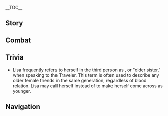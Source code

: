 {{CharacterTabs}}
{{LanguageTabs}}

__TOC__
==Story==
{{VO/Story
|character           = {{ROOTPAGENAME}}
|language            = zh
|language_s          = zh
|language_t          = zh-tw
|name_s              = 丽莎
|name_t              = 麗莎

|vo_01_01_title_s    = 初次见面…
|vo_01_01_title_t    = 初次見面…
|vo_01_01_subtitle   = Hello
|vo_01_01_file       = VO_{language}{character} Hello.ogg
|vo_01_01_tx_s       = 嗨，小可爱，你是新来的助理吗？啊？魔导师大人？那是很久以前的事啦，现在的我不过是一介图书管理员而已。放心吧，姐姐会照顾好你的。那么…
|vo_01_01_tx_t       = 嗨，小可愛，你是新來的助理嗎？啊？魔導師大人？那是很久以前的事啦，現在的我不過是一介圖書管理員而已。放心吧，姐姐會照顧好你的。那麼…
|vo_01_01_rm         = Hai, xiǎo-kě'ài, nǐ shì xīn lái de zhùlǐ ma? A? Módǎoshī-dàrén? Nà shì hěn jiǔ yǐqián de shì la, xiànzài de wǒ bùguò shì yī jiè túshū-guǎnlǐyuán éryǐ. Fàngxīn ba, jiějie huì zhàogù hǎo nǐ de. Nàme...
|vo_01_01_tl         = Hi, little cutie. Are you a newly arrived helper? Oh? A grand mage? That business was a long time ago, I'm just a librarian now. Don't worry, your big sister will take good care of you. Now...

|vo_02_01_title_s    = 闲聊・下午茶
|vo_02_01_title_t    = 閒聊・下午茶
|vo_02_01_subtitle   = Chat: Afternoon Tea
|vo_02_01_file       = VO_{language}{character} Chat - Afternoon Tea.ogg
|vo_02_01_tx_s       = 明明是该喝下午茶的时间。
|vo_02_01_tx_t       = 明明是該喝下午茶的時間。
|vo_02_01_rm         = Míngmíng shì gāi hē xiàwǔ chá de shíjiān.
|vo_02_01_tl         = This was clearly supposed to be time for afternoon tea.

|vo_02_02_title_s    = 闲聊・任务
|vo_02_02_title_t    = 閒聊・任務
|vo_02_02_subtitle   = Chat: Quest
|vo_02_02_file       = VO_{language}{character} Chat - Quest.ogg
|vo_02_02_tx_s       = 任务是做不完的，还不如陪姐姐…聊会儿天。
|vo_02_02_tx_t       = 任務是做不完的，還不如陪姐姐…聊會儿天。
|vo_02_02_rm_s       = Rènwù shì zuòbùwán de, hái bùrú péi jiějie... liáo huìr tiān.
|vo_02_02_rm_t       = Rènwù shì zuòbùwán de, hái bùrú péi jiějie... liáo huǐr tiān.
|vo_02_02_tl         = You'll never be able to finish your tasks, so how about you... have a chat with me for a while?

|vo_02_03_title_s    = 闲聊・不宜出门
|vo_02_03_title_t    = 閒聊・不宜出門
|vo_02_03_subtitle   = Chat: Better to Stay In
|vo_02_03_file       = VO_{language}{character} Chat - Better to Stay In.ogg
|vo_02_03_tx_s       = 今天不宜出门…欸，我昨天也是这么说的？
|vo_02_03_tx_t       = 今天不宜出門…欸，我昨天也是這麼說的？
|vo_02_03_rm         = Jīntiān bùyí chū mén... Ei, wǒ zuótiān yě shì zhème shuō de?
|vo_02_03_tl         = We shouldn't go out today... Huh, I said the same thing yesterday?

<!-- Weather -->
|vo_03_01_title_s    = 下雨的时候…
|vo_03_01_title_t    = 下雨的時候…
|vo_03_01_subtitle   = When It Rains
|vo_03_01_file       = VO_{language}{character} When It Rains.ogg
|vo_03_01_tx_s       = 这种天气，泡一杯茶，坐着看雨多好。
|vo_03_01_tx_t       = 這種天氣，泡一杯茶，坐著看雨多好。
|vo_03_01_rm         = Zhè zhǒng tiānqì, pào yībēi chá, zuòzhe kànyǔ duōhǎo.
|vo_03_01_tl         = In this kind of weather, it's nice to make a cup of tea and watch the rain.

|vo_03_02_title_s    = 打雷的时候…
|vo_03_02_title_t    = 打雷的時候…
|vo_03_02_subtitle   = When Thunder Strikes
|vo_03_02_file       = VO_{language}{character} When Thunder Strikes.ogg
|vo_03_02_tx_s       = 在雷雨天训练事半功倍哦~呵呵，骗你的。
|vo_03_02_tx_t       = 在雷雨天訓練事半功倍哦~呵呵，騙（你/妳）的。
|vo_03_02_rm         = Zài léiyǔtiān xùnliàn shìbàn-gōngbèi o~ Hehe, piàn nǐ de.
|vo_03_02_tl         = Training in this weather lets me do half the work for twice the reward~ Haha, I'm joking.

|vo_03_03_title_s    = 起风的时候…
|vo_03_03_title_t    = 起風的時候…
|vo_03_03_subtitle   = When It's Windy
|vo_03_03_file       = VO_{language}{character} When It's Windy.ogg
|vo_03_03_tx_s       = 天气真好，能躺下来补个觉就更好了。
|vo_03_03_tx_t       = 天氣真好，能躺下來補個覺就更好了。
|vo_03_03_rm         = Tiānqì zhēn hǎo, néng tǎngxiàlái bǔ gè jiào jiù gèng hǎole.
|vo_03_03_tl         = The weather is lovely, it'd be even better if I could lay down and take a nap.

|vo_04_01_title_s    = 早上好…
|vo_04_01_title_t    = 早安…
|vo_04_01_subtitle   = Good Morning
|vo_04_01_file       = VO_{language}{character} Good Morning.ogg
|vo_04_01_tx_s       = 啊…早安，琴。嗯？不好意思，我看错了。
|vo_04_01_tx_t       = 啊…早安，琴。嗯？不好意思，我看錯了。
|vo_04_01_rm         = A... Zǎo'ān, Qín. Ńg? Bùhǎoyìsi, wǒ kàncuòle.
|vo_04_01_tl         = Ah... Good morning, Jean. Oh, my apologies, I didn't see you properly.

|vo_04_02_title_s    = 中午好…
|vo_04_02_title_t    = 午安…
|vo_04_02_subtitle   = Good Afternoon
|vo_04_02_file       = VO_{language}{character} Good Afternoon.ogg
|vo_04_02_tx_s       = 午休时间到了…
|vo_04_02_tx_t       = 午休時間到了…
|vo_04_02_rm         = Wǔxiū shíjiān dàole...
|vo_04_02_tl         = Time for a mid-day rest...

|vo_04_03_title_s    = 晚上好…
|vo_04_03_title_t    = 晚上好…
|vo_04_03_subtitle   = Good Evening
|vo_04_03_file       = VO_{language}{character} Good Evening.ogg
|vo_04_03_tx_s       = 你还不睡吗？我已经困了呢…
|vo_04_03_tx_t       = （你/妳）還不睡嗎？我已經睏了呢…
|vo_04_03_rm         = Nǐ hái bù shuì ma? Wǒ yǐjīng kùnle ne...
|vo_04_03_tl         = You're still not going to bed? I'm already sleepy...

|vo_04_04_title_s    = 晚安…
|vo_04_04_title_t    = 晚安…
|vo_04_04_subtitle   = Good Night
|vo_04_04_file       = VO_{language}{character} Good Night.ogg
|vo_04_04_tx_s       = 你努力的样子，姐姐全都见到了哦。嗯…让我想想，给你什么奖励吧…
|vo_04_04_tx_t       = （你/妳）努力的樣子，姐姐全都見到了哦。嗯…讓我想想，給（你/妳）什麼獎勵吧…
|vo_04_04_rm         = Nǐ nǔlì de yàngzi, jiějie quándōu jiàndàole o. Ǹg... Ràng wǒ xiǎngxiǎng, gěi nǐ shénme jiǎnglì ba...
|vo_04_04_tl         = I've seen the way you work hard. Hm... let me think, I should give you some kind of reward...

<!-- About Us -->
|vo_05_01_title_s    = 关于{name_s}自己…
|vo_05_01_title_t    = 關於{name_t}自己…
|vo_05_01_subtitle   = About {character}
|vo_05_01_file       = VO_{language}{character} About {character}.ogg
|vo_05_01_tx_s       = 这可不是偷懒呀。谁不想用最省力的方法达到目的呢？
|vo_05_01_tx_t       = 這可不是偷懶呀。誰不想用最省力的方法達到目的呢？
|vo_05_01_rm         = Zhè kě bùshì tōulǎn ya. Shéi bùxiǎng yòng zuì shěnglì de fāngfǎ dádào mùdì ne?
|vo_05_01_tl         = Ah, but this isn't being lazy. Who doesn't want to use the most efficient way to accomplish their goals?

|vo_06_01_title_s    = 关于我们・关系
|vo_06_01_title_t    = 關於我們・關係
|vo_06_01_subtitle   = About Us: Relationships
|vo_06_01_file       = VO_{language}{character} About Us - Relationships.ogg
|vo_06_01_tx_s       = 你想把我当作你的老师、前辈，还是朋友？都可以哦。
|vo_06_01_tx_t       = （你/妳）想把我當作（你/妳）的老師、前輩，還是朋友？都可以哦。
|vo_06_01_rm         = Nǐ xiǎng bǎ wǒ dàngzuò nǐ de lǎoshī, qiánbèi, háishì péngyǒu? Dōu kěyǐ o.
|vo_06_01_tl         = Do you want to consider me your teacher, senior, or friend? They're all possible.

|vo_06_02_title_s    = 关于我们・本领
|vo_06_02_title_t    = 關於我們・本領
|vo_06_02_subtitle   = About Us: Capabilities
|vo_06_02_friendship = 6
|vo_06_02_file       = VO_{language}{character} About Us - Capabilities.ogg
|vo_06_02_tx_s       = 哎呀，再不拿出点真本事出来，就对不起你的努力了吧。嗯哼…也好也好。
|vo_06_02_tx_t       = 哎呀，再不拿出點真本事出來，就對不起（你/妳）的努力了吧。嗯哼，也好也好。
|vo_06_02_rm         = Aiya, zài bù náchū diǎn zhēn běnshì chūlái, jiù duìbùqǐ nǐ de nǔlìle ba. Ǹg-heng... yěhǎo yěhǎo.
|vo_06_02_tl         = Aiya, if I don't start showing some of my real talent, then I'd be letting down all your hard work. Mmm-hmm... I guess this is also a good thing.

|vo_06_03_title_s    = 关于我们・仪式
|vo_06_03_title_t    = 關於我們・儀式
|vo_06_03_subtitle   = About Us: Ceremony
|vo_06_03_friendship = 4
|vo_06_03_file       = VO_{language}{character} About Us - Ceremony.ogg
|vo_06_03_tx_s       = 再等一下，「将悔罪的记号吻在弟子的前额」…好了，那么仪式就完成了~今后你就是我丽莎的首席弟子了哟。
|vo_06_03_tx_t       = 再等一下，「將悔罪的記號吻在弟子的前額」…好了，那麼儀式就完成了~今後（你/妳）就是我麗莎的首席弟子了喲。
|vo_06_03_rm         = Zài děng yīxià, "Jiāng huǐzuì de jìhào wěn zài dìzǐ de qián'é"... Hǎole, nàme yíshì jiù wánchéngle~ Jīnhòu nǐ jiùshì wǒ Lìshā de shǒuxí dìzǐle yo.
|vo_06_03_tl         = Just hold on, "Kiss the disciple's forehead with the mark of repentance"... Okay, now the ritual is complete~ From now on you will be Lisa's top disciple.

|vo_07_01_title_s    = 关于「神之眼」…
|vo_07_01_title_t    = 關於「神之眼」…
|vo_07_01_subtitle   = About the [[Vision]]
|vo_07_01_friendship = 4
|vo_07_01_file       = VO_{language}{character} About the Vision.ogg
|vo_07_01_tx_s       = 「神之眼」啊…那可是导引元素力所必要的装置呢。唯独在你身上却是例外。唔…究竟是什么原理呢，啊，有了，你…有空陪姐姐做个实验么？
|vo_07_01_tx_t       = 「神之眼」啊…那可是導引元素力所必要的裝置呢。唯獨在（你/妳）身上卻是例外。唔…究竟是什麼原理呢，啊，有了，（你/妳）…有空陪姐姐做個實驗嗎？
|vo_07_01_rm_s       = "Shénzhīyǎn" a... Nà kěshì dǎoyǐn yuánsùlì suǒ bìyào de zhuāngzhì ne. Wéidú zài nǐ shēnshàng què shì lìwài. N... Jiūjìng shì shénme yuánlǐ ne, a, yǒule, nǐ... yǒukòng péi jiějie zuò gè shíyàn me?
|vo_07_01_rm_t       = "Shénzhīyǎn" a... Nà kěshì dǎoyǐn yuánsùlì suǒ bìyào de zhuāngzhì ne. Wéidú zài nǐ shēnshàng què shì lìwài. N... Jiùjìng shì shénme yuánlǐ ne, a, yǒule, nǐ... yǒukòng péi jiějie zuò gè shíyàn ma?
|vo_07_01_tl         = Ah, [this] "Vision"... It's a necessary device for conducting elemental power. Yet, you are the only exception. Hmm... What are the principles at work here? Ah, I've got it, do you... have time to accompany me in an experiment?

|vo_07_02_title_s    = 有什么想要分享…
|vo_07_02_title_t    = 有什麼想要分享…
|vo_07_02_subtitle   = Something to Share
|vo_07_02_file       = VO_{language}{character} Something to Share.ogg
|vo_07_02_tx_s       = 图书馆楼上的炼金工坊，可以随意使用哦？不过进去之前记得敲门，如果撞见什么不该见到的东西那就麻烦了。
|vo_07_02_tx_t       = 圖書館樓上的煉金工坊，可以隨意使用哦？不過進去之前記得敲門，如果撞見什麼不該見到的東西那就麻煩了。
|vo_07_02_rm         = Túshūguǎn lóushàng de liànjīn gōngfāng, kěyǐ suíyì shǐyòng o? Bùguò jìnqù zhīqián jìdé qiāomén, rúguǒ zhuàngjiàn shénme bùgāi jiàn dào de dōngxi nà jiù máfanle.
|vo_07_02_tl         = The alchemy workshop on the upper levels of the library can be freely used. Although, be sure to knock before you enter, it would be troublesome if you happened to see something you shouldn't have seen.

|vo_07_03_title_s    = 感兴趣的见闻…
|vo_07_03_title_t    = 感興趣的見聞…
|vo_07_03_subtitle   = Interesting Things
|vo_07_03_file       = VO_{language}{character} Interesting Things.ogg
|vo_07_03_tx_s       = 嘟嘟莲是有着解毒功效的药草。有了它，就不用再担心魔药的副作用了…哼哼。
|vo_07_03_tx_t       = 嘟嘟蓮是有著解毒功效的藥草。有了它，就不用再擔心魔藥的副作用了…哼哼。
|vo_07_03_rm         = Dūdūlián shì yǒuzhe jiědú gōngxiào de yàocǎo. Yǒule tā, jiù bùyòng zài dānxīn móyào de fùzuòyòngle... Hēngheng.
|vo_07_03_tl         = {{Lex|Calla Lilies|zh}} are a type of medicinal herb with detoxification properties. With them, we won't need to worry about the side effects of potions anymore... Hehe.

<!-- About Others -->
|vo_08_01_title_s    = 关于琴…
|vo_08_01_title_t    = 關於琴…
|vo_08_01_subtitle   = About [[Jean]]
|vo_08_01_friendship = 4
|vo_08_01_file       = VO_{language}{character} About Jean.ogg
|vo_08_01_tx_s       = 琴是个称职的好团长。看到她认真工作的样子，就连我也忍不住想要多帮她一把。
|vo_08_01_tx_t       = 琴是個稱職的好團長。看到她認真工作的樣子，就連我也忍不住想要多幫她一把。
|vo_08_01_rm_s       = Qín shìgè chènzhí de hǎo Tuánzhǎng. Kàn dào tā rènzhēn gōngzuò de yàngzi, jiù lián wǒ yě rěnbùzhù xiǎng yào duō bāng tā yī bǎ.
|vo_08_01_rm_t       = Qín shìgè chèngzhí de hǎo Tuánzhǎng. Kàn dào tā rènzhēn gōngzuò de yàngzi, jiù lián wǒ yě rěnbùzhù xiǎng yào duō bāng tā yī bǎ.
|vo_08_01_tl         = Jean is a competent and responsible Grand Master. Seeing her working so dilligently, even I can't resist wanting to help her a little more.

|vo_08_02_title_s    = 关于安柏…
|vo_08_02_title_t    = 關於安柏…
|vo_08_02_subtitle   = About [[Amber]]
|vo_08_02_friendship = 4
|vo_08_02_file       = VO_{language}{character} About Amber.ogg
|vo_08_02_tx_s       = 小安柏刚进骑士团的样子我还记得呢，一转眼都那么能干了。啊，再过几年，又会变成什么样呢？
|vo_08_02_tx_t       = 小安柏剛進騎士團的樣子我還記得呢，一轉眼都那麼能幹了。啊，再過幾年，又會變成什麼樣呢？
|vo_08_02_rm         = Xiǎo-Ānbó gāng jìn Qíshìtuán de yàngzi wǒ hái jìdé ne, yī zhuànyǎn dōu nàme nénggànle. A, zàiguò jǐ nián, yòu huì biàn chéng shénme yàng ne?
|vo_08_02_tl         = I can still remember what little Amber looked like when she first joined the Knights, she's become so capable in the blink of an eye. Ah, what will she be like in just a few years more?

|vo_08_03_title_s    = 关于芭芭拉…
|vo_08_03_title_t    = 關於芭芭拉…
|vo_08_03_subtitle   = About [[Barbara]]
|vo_08_03_friendship = 4
|vo_08_03_file       = VO_{language}{character} About Barbara.ogg
|vo_08_03_tx_s       = 芭芭拉的歌，你听过么？哼哼，听说她的旋律里有种治愈的魔力在流动喔。和我的魔药相比，不知道哪边更合你的胃口呢？
|vo_08_03_tx_t       = 芭芭拉的歌，（你/妳）有聽過嗎？哼哼，聽說她的旋律裡有種治癒的魔力在流動喔。和我的魔藥相比，不知道哪邊更合（你/妳）的胃口呢？
|vo_08_03_rm_s       = Bābālā de gē, nǐ tīngguò me? Hengheng, tīngshuō tā de xuánlǜ lǐ yǒu zhǒng zhìyù de mólì zài liúdòng o. Hé wǒ de móyào xiāngbǐ, bù zhīdào nǎ biān gèng hé nǐ de wèikǒu ne?
|vo_08_03_rm_t       = Bābālā de gē, nǐ tīngguò ma? Hengheng, tīngshuō tā de xuánlǜ lǐ yǒu zhǒng zhìyù de mólì zài liúdòng o. Hàn wǒ de móyào xiāngbǐ, bù zhīdào nǎbiān gèng hé nǐ de wèikǒu ne?
|vo_08_03_tl         = Barbara's songs, have you heard them before? Hehe, I've heard that within her melodies flows a type of healing magic. Compared with my potions, I wonder which one more suits your appetite?

|vo_08_04_title_s    = 关于迪卢克…
|vo_08_04_title_t    = 關於迪盧克…
|vo_08_04_subtitle   = About [[Diluc]]
|vo_08_04_friendship = 4
|vo_08_04_file       = VO_{language}{character} About Diluc.ogg
|vo_08_04_tx_s       = 哦，想听迪卢克的故事？哈哈，那我知道一个更好的聊天对象。
|vo_08_04_tx_t       = 哦，想聽迪盧克的故事？哈哈，那我知道一個更好的聊天對象。
|vo_08_04_rm         = O, xiǎng tīng Dílúkè de gùshì? Haha, nà wǒ zhīdào yīgè gèng hǎo de liáotiān duìxiàng.
|vo_08_04_tl         = Oh, you want to hear Diluc's story? Haha, then I know a better person to talk to.

|vo_08_05_title_s    = 关于雷泽…
|vo_08_05_title_t    = 關於雷澤…
|vo_08_05_subtitle   = About [[Razor]]
|vo_08_05_friendship = 4
|vo_08_05_file       = VO_{language}{character} About Razor.ogg
|vo_08_05_tx_s       = 小狼狼，来来，过来这边。今天就临时来一场实战练习吧，对手我已经给你找好了哟。欸？怎么跑了，真是的…
|vo_08_05_tx_t       = 小狼狼，來來，過來這邊。今天就臨時來一場實戰練習吧，對手我已經給你找好了喲。欸？怎麼跑了，真是的…
|vo_08_05_rm         = Xiǎo-lángláng, láilái, guòlái zhè biān. Jīntiān jiù línshí lái yīchǎng shízhàn liànxí ba, duìshǒu wǒ yǐjīng gěi nǐ zhǎo hǎole yo. Ei? Zěnme pǎole, zhēnshi de...
|vo_08_05_tl         = Little wolf, come over here. Today we'll have some combat practice, and I've found you an opponent. Eh? Why are you running away? Really...

|vo_08_06_title_s    = 关于可莉…
|vo_08_06_title_t    = 關於可莉…
|vo_08_06_subtitle   = About [[Klee]]
|vo_08_06_friendship = 4
|vo_08_06_file       = VO_{language}{character} About Klee.ogg
|vo_08_06_tx_s       = 上次小可莉想借用我的工坊做实验，被我拒绝了，她可是生了我一天的气呢。嗯？你问第二天？第二天，她当然又高高兴兴地出门去玩了。
|vo_08_06_tx_t       = 上次小可莉想借用我的工坊做實驗，被我拒絕了，她可是生了我一天的氣呢。嗯？（你/妳）問第二天？第二天，她當然又高高興興地出門去玩了。
|vo_08_06_rm         = Shàngcì xiǎo-Kělì xiǎng jièyòng wǒ de gōngfāng zuò shíyàn, bèi wǒ jùjuéle, tā kěshì shēngle wǒ yītiān de qì ne. Ǹg? Nǐ wèn dì èr tiān? Dì èr tiān, tā dāngrán yòu gāogāoxìngxìng de chūmén qù wánle.
|vo_08_06_tl         = Last time Klee wanted to borrow my workshop to do some experiments and I turned her down, she got angry with me for a whole day. Hmm? You're asking about the day after that? The next day, of course, she happily went outside to play again.

|vo_08_07_title_s    = 关于莫娜…
|vo_08_07_title_t    = 關於莫娜…
|vo_08_07_subtitle   = About [[Mona]]
|vo_08_07_friendship = 4
|vo_08_07_file       = VO_{language}{character} About Mona.ogg
|vo_08_07_tx_s       = 莫娜？似乎是一位很优秀的魔导师小姐呢。但我并不是她们「魔女会」的成员哦。古树考察，组织茶会，一听就是麻烦的事情吧。
|vo_08_07_tx_t       = 莫娜？似乎是一位很優秀的魔導師小姐呢。但我並不是她們「魔女會」的成員哦。古樹考察，組織茶會，一聽就是麻煩的事情吧。
|vo_08_07_rm         = Mònà? Sìhū shì yī wèi hěn yōuxiù de módǎoshī-xiǎojiě ne. Dàn wǒ bìng bùshì tāmen "Mónǚhuì" de chéngyuán o. Gǔshù kǎochá, zǔzhī cháhuì, yī tīng jiùshì máfan de shìqíng ba.
|vo_08_07_tl         = Mona? She seems to be an outstanding mage girl. But I'm not a member of their "[[Hexenzirkel]]." The study and observation of ancient trees, tea party organization, these already sound like such a hassle.

|vo_08_08_title_s    = 关于阿贝多…
|vo_08_08_title_t    = 關於阿貝多…
|vo_08_08_subtitle   = About [[Albedo]]
|vo_08_08_friendship = 4
|vo_08_08_file       = VO_{language}{character} About Albedo.ogg
|vo_08_08_tx_s       = 姐姐我觉得，阿贝多是很优秀的炼金术士。跟他只需要用三言两语，就能得到不错的结论。而且脸也长得好看。和小可爱你很像喔，嗯。
|vo_08_08_tx_t       = 姐姐我覺得，阿貝多是很優秀的煉金術士。跟他只需要用三言兩語，就能得到不錯的結論。而且臉也長得好看。和小可愛（你/妳）很像喔，嗯。
|vo_08_08_rm_s       = Jiějie wǒ juédé, Ābèiduō shì hěn yōuxiù de liànjīn shùshì. Gēn tā zhǐ xūyào yòng sānyánliǎngyǔ, jiù néng dédào bùcuò de jiélùn. Érqiě liǎn yě zhǎng dé hǎokàn. Hé xiǎo-kě'ài nǐ hěn xiàng ō, ǹg.
|vo_08_08_rm_t       = Jiějiě wǒ juédé, Ābèiduō shì hěn yōuxiù de liànjīn shùshì. Gēn tā zhǐ xūyào yòng sānyánliǎngyǔ, jiù néng dédào bùcuò de jiélùn. Érqiě liǎn yě zhǎng dé hǎokàn. Hàn xiǎo-kě'ài nǐ hěn xiàng ō, ǹg.
|vo_08_08_tl         = I think that Albedo is an excellent alchemist. Just a few words with him, and you'll reach a satisfactory conclusion. And he has a pretty face. Much like you, little cutie.

|vo_08_09_title_s    = 关于菲谢尔…
|vo_08_09_title_t    = 关于菲謝爾…
|vo_08_09_subtitle   = About [[Fischl]]
|vo_08_09_friendship = 4
|vo_08_09_file       = VO_{language}{character} About Fischl.ogg
|vo_08_09_tx_s       = 菲谢尔…哦，那个总是来图书馆借幻想小说的女孩子。每次还书都会提前三天，对书籍也十分爱护，是个好孩子呢。
|vo_08_09_tx_t       = 菲謝爾…哦，那個總是來圖書館借幻想小說的女孩子。每次還書都會提前三天，對書籍也十分愛護，是個好孩子呢。
|vo_08_09_rm         = Fēixiè'ěr... O, nàgè zǒng shì lái túshū guǎn jiè huànxiǎng xiǎoshuō de nǚ háizi. Měi cì huánshū dūhuì tíqián sān tiān, duì shūjí yě shífēn àihù, shìgè hǎo-háizi ne.
|vo_08_09_tl         = Fischl... Oh, the girl who always comes to the library to borrow fantasy novels. She always returns her books three days early, and takes good care of them, she's a good kid.

|vo_08_10_title_s    = 关于诺艾尔…
|vo_08_10_title_t    = 關於諾艾爾…
|vo_08_10_subtitle   = About [[Noelle]]
|vo_08_10_friendship = 4
|vo_08_10_file       = VO_{language}{character} About Noelle.ogg
|vo_08_10_tx_s       = 拜托诺艾尔清扫书架的时候，总感觉这孩子，越是疲惫就越开心，嗯…到底是怎么回事呢？
|vo_08_10_tx_t       = 拜託諾艾爾清掃書架的時候，總感覺這孩子，越是疲憊就越開心，嗯…到底是怎麼回事呢？
|vo_08_10_rm         = Bàituō Nuò'ài'ěr qīngsǎo shūjià de shíhòu, zǒng gǎnjué zhè háizi, yuè shì píbèi jiù yuè kāixīn, ǹg... Dàodǐ shì zěnme huí shì ne?
|vo_08_10_tl         = When I ask Noelle to dust the bookshelves, I always feel that the more tired this child is, the happier she is, hmm... What exactly is going on here?

|vo_08_11_title_s    = 关于砂糖…
|vo_08_11_title_t    = 關於砂糖…
|vo_08_11_subtitle   = About [[Sucrose]]
|vo_08_11_friendship = 4
|vo_08_11_file       = VO_{language}{character} About Sucrose.ogg
|vo_08_11_tx_s       = 没事就不要去打扰小砂糖哦，会吓到她的。呵呵，她擅长和各种各样的生物打交道，却唯独，不怎么善于和人类相处呢。
|vo_08_11_tx_t       = 沒事就不要去打擾小砂糖哦，會嚇到她的。呵呵，她擅長和各種各樣的生物打交道，卻唯獨，不怎麼善於和人類相處呢。
|vo_08_11_rm_s       = Méishì jiù bùyào qù dǎrǎo xiǎo-Shātáng o, huì xiàdào tā de. Hehe, tā shàncháng hé gèzhǒng-gèyàng de shēngwù dǎjiāodào, què wéidú, bù zénme shànyú hé rénlèi xiāngchǔ ne.
|vo_08_11_rm_t       = Méishì jiù bùyào qù dǎrǎo xiǎo-Shātáng o, huì xiàdào tā de. Hehe, tā shàncháng hàn gèzhǒng-gèyàng de shēngwù dǎjiāodào, què wéidú, bù zénme shànyú hàn rénlèi xiāngchǔ ne.
|vo_08_11_tl         = Try not to bother little Sucrose if nothing is up, you'll give her a scare. Hehe, she's adept at dealing with all sorts of living things, but the only exception is that she isn't quite good at getting along with humans.

<!-- About Lisa -->
|vo_09_01_title_s    = 想要了解{name_s}・其一
|vo_09_01_title_t    = 想要瞭解{name_t}・其一
|vo_09_01_subtitle   = More About {character}: I
|vo_09_01_file       = VO_{language}{character} More About {character} - 01.ogg
|vo_09_01_tx_s       = 那么，今天想学习哪种元素力的知识呢？
|vo_09_01_tx_t       = 那麼，今天想學習哪種元素力的知識呢？
|vo_09_01_rm         = Nàme, jīntiān xiǎng xuéxí nǎ zhǒng yuánsùlì de zhīshì ne?
|vo_09_01_tl         = So, which type of elemental power do you want to learn about today?

|vo_09_02_title_s    = 想要了解{name_s}・其二
|vo_09_02_title_t    = 想要瞭解{name_t}・其二
|vo_09_02_subtitle   = More About {character}: II
|vo_09_02_friendship = 3
|vo_09_02_file       = VO_{language}{character} More About {character} - 02.ogg
|vo_09_02_tx_s       = 我的过去？嗯？想要更多地了解我一些吗？…可今天我恰巧有点累了。不过这份心意，姐姐我还是很高兴的。
|vo_09_02_tx_t       = 我的過去？嗯？想要更多地瞭解我一些嗎？…可今天我恰巧有點累了。不過這份心意，姐姐我還是很高興的。
|vo_09_02_rm         = Wǒ de guòqù? Ńg? Xiǎng yào gèngduō de liǎojiě wǒ yīxiē ma? ...Kě jīntiān wǒ qiàqiǎo yǒudiǎn lèile. Bùguò zhè fèn xīnyì, jiějie wǒ háishì hěn gāoxìng de.
|vo_09_02_tl         = My past? Hmm? You want to get to know me a little better? ...Unfortunately, I also coincidentally feel a little tired today. But this thoughtfulness does still make me happy.

|vo_09_03_title_s    = 想要了解{name_s}・其三
|vo_09_03_title_t    = 想要瞭解{name_t}・其三
|vo_09_03_subtitle   = More About {character}: III
|vo_09_03_friendship = 4
|vo_09_03_file       = VO_{language}{character} More About {character} - 03.ogg
|vo_09_03_tx_s       = 我教雷泽掌握元素力量的时候，完全没想到那个孩子的悟性有那么好。仔细想想的话，你也相当能干啊，小可爱。
|vo_09_03_tx_t       = 我教雷澤掌握元素力量的時候，完全沒想到那個孩子的悟性有那麼好。仔細想想的話，（你/妳）也相當能幹啊，小可愛。
|vo_09_03_rm         = Wǒ jiào Léizé zhǎngwò yuánsù-lìliàng de shíhòu, wánquán méi xiǎngdào nàgè háizi de wùxìng yǒu nàme hǎo. Zǐxì xiǎngxiang dehuà, nǐ yě xiāngdāng nénggàn a, xiǎo-kě'ài.
|vo_09_03_tl         = When I was teaching Razor to wield elemental energy, I completely didn't expect the kid's comprehension to be so good. Come to think of it, you're pretty capable yourself too, little cutie.

|vo_09_04_title_s    = 想要了解{name_s}・其四
|vo_09_04_title_t    = 想要瞭解{name_t}・其四
|vo_09_04_subtitle   = More About {character}: IV
|vo_09_04_friendship = 5
|vo_09_04_file       = VO_{language}{character} More About {character} - 04.ogg
|vo_09_04_tx_s       = 什么？想学习须弥教令院的魔法？可对现在的你来说，负担会有些重…啊？至少想学会的知识？那先看完这本《绪论》吧，也就800多页而已。
|vo_09_04_tx_t       = 什麼？想學習須彌教令院的魔法？可對現在的（你/妳）來說，負擔會有些重…啊？至少想學會入門的知識？那先看完這本《緒論》吧，也就800多頁而已。
|vo_09_04_rm         = Shénme? Xiǎng xuéxí Xūmí Jiàolìng-yuàn de mófǎ? Kě duì xiànzài de nǐ lái shuō, fùdān huì yǒuxiē zhòng... A? Zhìshǎo xiǎng xuéhuì rùmén de zhīshì? Nà xiān kànwán zhè běn "Xùlùn" ba, yě jiù bābǎi-duō yè éryǐ.
|vo_09_04_tl         = What? You want to learn magic from Sumeru Akademiya? But as you are now, the burden might come as a little heavy... Ah? You want to learn some foundational knowledge, at least? Then finish reading this "Preface" first, it's only a little over 800 pages.

|vo_09_05_title_s    = 想要了解{name_s}・其五
|vo_09_05_title_t    = 想要瞭解{name_t}・其五
|vo_09_05_subtitle   = More About {character}: V
|vo_09_05_friendship = 6
|vo_09_05_file       = VO_{language}{character} More About {character} - 05.ogg
|vo_09_05_tx_s       = 总有一天，这「眼」中的力量会毁灭一切的吧…到了那时，如果有你在的话…啊，没什么。
|vo_09_05_tx_t       = 總有一天，這「眼」中的力量會毀滅一切的吧…到了那時，如果有（你/妳）在的話…啊，沒什麼。
|vo_09_05_rm         = Zǒng yǒu yītiān, zhè "Yǎn" zhōng de lìliàng huì huǐmiè yīqiè de ba... Dàole nà shí, rúguǒ yǒu nǐ zài dehuà... A, méishénme.
|vo_09_05_tl         = There will eventually come a day when the power within this "Vision" will destroy everything... When that time comes to pass, if you're here... Ah, it's nothing much.

|vo_10_01_title_s    = {name_s}的爱好…
|vo_10_01_title_t    = {name_t}的愛好…
|vo_10_01_subtitle   = {character}'s Hobbies
|vo_10_01_file       = VO_{language}{character} Hobbies.ogg
|vo_10_01_tx_s       = 小可爱，你想要来挑一瓶神奇的药水么？喝下去之前完全不知道会有什么效果，呼呼。
|vo_10_01_tx_t       = 小可愛，（你/妳）想要來挑一瓶神奇的藥水嗎？喝下去之前完全不知道會有什麼效果，呼呼。
|vo_10_01_rm         = Xiǎo-kě'ài, nǐ xiǎng yào lái tiāo yī píng shénqí de yàoshuǐ me? Hē xiàqù zhīqián wánquán bù zhīdào huì yǒu shénme xiàoguǒ, huhu.
|vo_10_01_tl         = Little cutie, do you want to come and choose a potion? You won't know what effect it'll have until you drink it. Hehe.

|vo_10_02_title_s    = {name_s}的烦恼…
|vo_10_02_title_t    = {name_t}的煩惱…
|vo_10_02_subtitle   = {character}'s Troubles
|vo_10_02_file       = VO_{language}{character} Troubles.ogg
|vo_10_02_tx_s       = 二楼的审讯大厅已经闲置两年了，明明给我用作元素工坊的话，就不至于那么荒废…赫塔小姐真是死脑筋。
|vo_10_02_tx_t       = 二樓的審訊大廳已經閒置兩年了，明明給我用作元素工坊的話，就不至於那麼荒廢…赫塔小姐真是死腦筋。
|vo_10_02_rm         = Èrlóu de shěnxùn dàtīng yǐjīng xiánzhì liǎng niánle, míngmíng gěi wǒ yòng zuò yuánsù gōngfāng dehuà, jiù bù zhìyú nàme huāngfèi... Hètǎ-xiǎojiě zhēnshi sǐnǎojīn.
|vo_10_02_tl         = The interrogation hall on the second floor has been idling for two years now. Clearly if they let me use it as an element workshop, it wouldn't be so deserted... Ms. Hertha is truly a stubborn person.

|vo_10_03_title_s    = 喜欢的食物…
|vo_10_03_title_t    = 喜歡的食物…
|vo_10_03_subtitle   = Favorite Food
|vo_10_03_file       = VO_{language}{character} Favorite Food.ogg
|vo_10_03_tx_s       = 我喜欢蔬菜汤哦。只要把所有的蔬菜全都丢进一口大锅子里，再用长柄的勺子搅一搅…欸，问我好不好吃？哼哼，来，啊&mdash;&mdash;
|vo_10_03_tx_t       = 我喜歡蔬菜湯哦。只要把所有的蔬菜全都丟進一口大鍋子裡，再用長柄的勺子攪一攪…欸，問我好不好吃？哼哼，來，啊&mdash;&mdash;
|vo_10_03_rm         = Wǒ xǐhuān shūcàitāng ó. Zhǐyào bǎ suǒyǒu de shūcài quándōu diūjìn yīkǒu dà guōzi lǐ, zài yòng chángbǐng de sháozi jiǎoyijiǎo... Ei, wèn wǒ hǎobuhào chī? Hengheng, lái, a&mdash;&mdash;
|vo_10_03_tl         = I like vegetable soup. Just throw all the vegetables into a large pot, then use a spoon with a long handle to stir it... Eh, you're asking me if it's delicious? Hehe, come, ah&mdash;&mdash;

|vo_10_04_title_s    = 讨厌的食物…
|vo_10_04_title_t    = 討厭的食物…
|vo_10_04_subtitle   = Least Favorite Food
|vo_10_04_file       = VO_{language}{character} Least Favorite Food.ogg
|vo_10_04_tx_s       = 我有南瓜恐惧症，每年的秋收节对我来说都太煎熬了。啊，要不要干脆把南瓜这个物种，彻底抹除呢？
|vo_10_04_tx_t       = 我有南瓜恐懼症，每年的秋收節對我來說都太煎熬了。啊，要不要乾脆把南瓜這個物種，徹底抹除呢？
|vo_10_04_rm         = Wǒ yǒu nánguā kǒngjùzhèng, měinián de qiūshōujié duì wǒ lái shuō dōu tài jiān'áole. A, yàobuyào gāncuì bǎ nánguā zhège wùzhǒng, chèdǐ mǒchú ne?
|vo_10_04_tl         = I have a phobia of pumpkins, the annual harvest festival is always such a torturous time for me. Ah, perhaps we should eradicate the pumpkin species entirely?

<!-- Receiving a Gift -->
|vo_11_01_title_s    = 收到赠礼・其一
|vo_11_01_title_t    = 收到贈禮・其一
|vo_11_01_subtitle   = Receiving a Gift: I
|vo_11_01_file       = VO_{language}{character} Receiving a Gift - 01.ogg
|vo_11_01_tx_s       = 真贴心呢，小可爱。姐姐我很满意哦。
|vo_11_01_tx_t       = 真貼心呢，小可愛。姐姐我很滿意喔。
|vo_11_01_rm         = 
|vo_11_01_tl         =  

|vo_11_02_title_s    = 收到赠礼・其二
|vo_11_02_title_t    = 收到贈禮・其二
|vo_11_02_subtitle   = Receiving a Gift: II
|vo_11_02_file       = VO_{language}{character} Receiving a Gift - 02.ogg
|vo_11_02_tx_s       = 呵呵，你很擅长做这些呢。
|vo_11_02_tx_t       = 呵呵，（你/妳）很擅長做這些呢。
|vo_11_02_rm         = 
|vo_11_02_tl         = 

|vo_11_03_title_s    = 收到赠礼・其三
|vo_11_03_title_t    = 收到贈禮・其三
|vo_11_03_subtitle   = Receiving a Gift: III
|vo_11_03_file       = VO_{language}{character} Receiving a Gift - 03.ogg
|vo_11_03_tx_s       = 哎呀…这可真是…
|vo_11_03_tx_t       = 哎呀…這可真是…
|vo_11_03_rm         = 
|vo_11_03_tl         = 

|vo_12_01_title_s    = 生日…
|vo_12_01_title_t    = 生日…
|vo_12_01_subtitle   = Birthday
|vo_12_01_file       = VO_{language}{character} Birthday.ogg
|vo_12_01_tx_s       = 来，拿着，护身符，就作为生日礼物送给你了。虽然制作起来花了我不少时间…不许弄丢哦。
|vo_12_01_tx_t       = 來，拿著，護身符，就作為生日禮物送給（你/妳）了。雖然製作起來花了我不少時間…不許弄丟哦。
|vo_12_01_rm         = Lái, názhe, hùshēnfú, jiù zuòwéi shēngrì lǐwù sòng gěi nǐle. Suīrán zhìzuò qǐlái huāle wǒ bùshǎo shíjiān... Bùxǔ nòngdiū o.
|vo_12_01_tl         = Come, hold this. This is an amulet of protection I'm giving to you as a birthday present.  Although, making it did use up quite a bit of my time... You're not allowed to lose this.

<!-- Ascension -->
|vo_13_01_title_s    = 突破的感受・起
|vo_13_01_title_t    = 突破的感受・起
|vo_13_01_subtitle   = Feelings About Ascension: Intro
|vo_13_01_ascension  = 1
|vo_13_01_file       = VO_{language}{character} Feelings About Ascension - 01.ogg
|vo_13_01_tx_s       = 该不会想让我加班吧…那可不好哦。
|vo_13_01_tx_t       = 該不會想讓我加班吧…那可不好哦。
|vo_13_01_rm         = Gāi bùhuì xiǎng ràng wǒ jiābān ba... Nà kě bùhǎo ó.
|vo_13_01_tl         = You can't be thinking of making me work overtime, right... That won't be good.

|vo_13_02_title_s    = 突破的感受・承
|vo_13_02_title_t    = 突破的感受・承
|vo_13_02_subtitle   = Feelings About Ascension: Building Up
|vo_13_02_ascension  = 2
|vo_13_02_file       = VO_{language}{character} Feelings About Ascension - 02.ogg
|vo_13_02_tx_s       = 锻炼的机会，应该多留给新人，不是吗？
|vo_13_02_tx_t       = 鍛煉的機會，應該多留給新人，不是嗎？
|vo_13_02_rm         = Duànliàn de jīhuì, yīnggāi duōliú gěi xīnrén, bùshì ma?
|vo_13_02_tl         = The opportunity to train, shouldn't this be given to newcomers?

|vo_13_03_title_s    = 突破的感受・转
|vo_13_03_title_t    = 突破的感受・轉
|vo_13_03_subtitle   = Feelings About Ascension: Climax
|vo_13_03_ascension  = 4
|vo_13_03_file       = VO_{language}{character} Feelings About Ascension - 03.ogg
|vo_13_03_tx_s       = …要是我恢复全盛状态的话，说不定会发生什么不得了的大事哟。
|vo_13_03_tx_t       = …要是我恢復全盛狀態的話，說不定會發生什麼不得了的大事喲。
|vo_13_03_rm         = ...Yàoshi wǒ huīfù quánshèng zhuàngtài dehuà, shuōbudìng huì fāshēng shénme bùdéliao de dàshì yo.
|vo_13_03_tl         = ...If I were to be restored to my full capabilites, something big and terrible might happen.

|vo_13_04_title_s    = 突破的感受・合
|vo_13_04_title_t    = 突破的感受・合
|vo_13_04_subtitle   = Feelings About Ascension: Conclusion
|vo_13_04_ascension  = 6
|vo_13_04_file       = VO_{language}{character} Feelings About Ascension - 04.ogg
|vo_13_04_tx_s       = 明明已经用各种方法劝过你了…真有你的，小可爱。到这份上还装作无动于衷的话，恐怕连丘丘人都看得出来我在撒谎了。那就让你见识一下，「蔷薇魔女」的真实吧。
|vo_13_04_tx_t       = 明明已經用各種方法勸過（你/妳）了…真有（你/妳）的，小可愛。到這份上還裝作無動於衷的話，恐怕連丘丘人都看得出來我在撒謊了。那就讓（你/妳）見識一下，「薔薇魔女」的真實吧。
|vo_13_04_rm         = Míngmíng yǐjīng yòng gèzhǒng fāngfǎ quànguò nǐle... Zhēnyǒu nǐ de, xiǎo-kě'ài. Dào zhè fèn shàng hái zhuāngzuò wúdòngyúzhōng dehuà, kǒngpà lián qiūqiūrén dōu kàn dé chūlái wǒ zài sāhuǎngle. Nà jiù ràng nǐ jiànshì yīxià, "Qiángwēi Mónǚ" de zhēnshí ba.
|vo_13_04_tl         = I've clearly already tried several different methods of persuading you... You really have your ways, little cutie. If I keep on pretending to be indifferent at this point, even a hilichurl would be able to see through my lies. Then allow me to demonstrate for you, the true reality of the "Witch of the Purple Rose."
}}

==Combat==
{{Combat VO
|character           = {{ROOTPAGENAME}}
|language            = zh


|skill_1_tx_s        = 哼哼。
|skill_1_tx_t        = 哼哼。
|skill_1_rm          = Hengheng.
|skill_1_tl          = Haha.

|skill_2_tx_s        = 该电一电了。
|skill_2_tx_t        = 該電一電了。
|skill_2_rm          = Gāi diànyidiànle.
|skill_2_tl          = Time for a little shock.

|skill_3_tx_s        = 别逃哟。
|skill_3_tx_t        = 別逃喲。
|skill_3_rm          = Bié táo yo.
|skill_3_tl          = Don't run.

|skill_4_tx_s        = ''(Hold)'' …Blitz！
|skill_4_tx_t        = ''(Hold)'' …Blitz！

|skill_5_tx_s        = ''(Hold)'' 这是…惩罚哦！
|skill_5_tx_t        = ''(Hold)'' 這是…懲罰哦！
|skill_5_rm          = Zhè shì... chéngfá o!
|skill_5_tl          = This is... punishment!

|skill_6_tx_s        = ''(Hold)'' …呵呵~
|skill_6_tx_t        = ''(Hold)'' …呵呵~
|skill_6_rm          = ...Hehe~
|skill_6_tl          = ...Hehe~


|burst_1_tx_s        = 酥酥麻麻的哟。
|burst_1_tx_t        = 酥酥麻麻的喲。
|burst_1_rm          = Sūsūmámá de yo.
|burst_1_tl          = [This will be] limp and numb.

|burst_2_tx_s        = 快点投降吧。
|burst_2_tx_t        = 快點投降吧。
|burst_2_rm          = Kuàidiǎn tóuxiáng ba.
|burst_2_tl          = Surrender faster.

|burst_3_tx_s        = 可别上瘾喔。
|burst_3_tx_t        = 可別上癮喔。
|burst_3_rm          = Kě bié shàngyǐn o.
|burst_3_tl          = Don't get addicted.

|sprint-s_1_file     = Sprint Start 01,Sprint Start 02,Sprint Start 03


|glider_1_file       = Deploying Wind Glider 01,Deploying Wind Glider 02,Deploying Wind Glider 03


|chest_1_tx_s        = 努力，获得回报了哟。
|chest_1_tx_t        = 努力，獲得回報了喲。
|chest_1_rm          = Nǔlì, huòdé huíbàole yo.
|chest_1_tl          = [My hard work] has been rewarded.

|chest_2_tx_s        = 我也来兴致了…
|chest_2_tx_t        = 我也來興致了…
|chest_2_rm          = Wǒ yě lái xìngzhìle...
|chest_2_tl          = Now I'm interested too...

|chest_3_tx_s        = 小可爱会喜欢吗？
|chest_3_tx_t        = 小可愛會喜歡嗎？
|chest_3_rm          = Xiǎo-kě'ài huì xǐhuān ma?
|chest_3_tl          = Do you like it, little cutie?


|low-hp_1_tx_s       = 有你的嘛。
|low-hp_1_tx_t       = 有你的嘛。
|low-hp_1_rm         = Yǒu nǐ de ma.
|low-hp_1_tl         = You're not bad.

|low-hp_2_tx_s       = 有点生疏了呀…
|low-hp_2_tx_t       = 有點生疏了呀…
|low-hp_2_rm         = Yǒu diǎn shēngshūle ya...
|low-hp_2_tl         = I've gotten a little rusty...

|low-hp_3_tx_s       = 哎呀，手套要破了呢。
|low-hp_3_tx_t       = 哎呀，手套要破了呢。
|low-hp_3_rm         = Āiyā, shǒutào yào pòle ne.
|low-hp_3_tl         = Aiya, my gloves are going to tear.



|fallen_1_tx_s       = 出门好累…
|fallen_1_tx_t       = 出門好累…
|fallen_1_rm         = Chūmén hǎo lèi...
|fallen_1_tl         = Going out is so tiring...

|fallen_2_tx_s       = 看来我大意了呢…
|fallen_2_tx_t       = 看來我大意了呢…
|fallen_2_rm         = Kàn lái wǒ dàyìle ne...
|fallen_2_tl         = Looks like I've been careless...

|fallen_3_tx_s       = 果然不该出门的…
|fallen_3_tx_t       = 果然不該出門的…
|fallen_3_rm         = Guǒrán bùgāi chūmén de...
|fallen_3_tl         = I really shouldn't have gone out...

|hit-l_1_tx_s        = 疼…
|hit-l_1_tx_t        = 疼…
|hit-l_1_rm          = Téng...
|hit-l_1_tl          = Ouch...

|hit-l_2_file        = Light Hit Taken 02,Light Hit Taken 03,Light Hit Taken 04,Light Hit Taken 05,Light Hit Taken 06

|hit-h_1_tx_s        = 不要那么粗暴。
|hit-h_1_tx_t        = 不要那麼粗暴。
|hit-h_1_rm          = Bùyào nàme cūbào.
|hit-h_1_tl          = Don't be so rough.

|hit-h_2_file        = Heavy Hit Taken 02,Heavy Hit Taken 03,Heavy Hit Taken 04,Heavy Hit Taken 05,Heavy Hit Taken 06

|join_1_file         = Joining Party 01a
|join_1_tx_s         = 让姐姐帮帮你吧。
|join_1_tx_t         = 讓姐姐幫幫(你/妳)吧。
|join_1_rm           = Ràng jiějie bāngbāng nǐ ba.
|join_1_tl           = Let me help you.

|join_2_tx_s         = 我会看着你的。
|join_2_tx_t         = 我會看著(你/妳)的。
|join_2_rm           = Wǒ huì kànzhe nǐ de.
|join_2_tl           = I'll look after you.

|join_3_tx_s         = 要出门了吗？
|join_3_tx_t         = 要出門了嗎？
|join_3_rm           = Yào chūménle ma?
|join_3_tl           = Are we going out?

|idle_1_file         = Standby 01

|atk-l_1_file        = Light Attack 01,Light Attack 02,Light Attack 03,Light Attack 04,Light Attack 05,Light Attack 06,Light Attack 07

|atk-m_1_file        = Mid Attack 01,Mid Attack 02,Mid Attack 03

|atk-h_1_file        = Heavy Attack 01,Heavy Attack 02,Heavy Attack 03

|climb_1_file        = Climbing 01,Climbing 02,Climbing 03,Climbing 04,Climbing 05


|jump_1_file         = Jumping 01,Jumping 02,Jumping 03,Jumping 04,Jumping 05
}}

==Trivia==
*Lisa frequently refers to herself in the third person as {{Lang|mini=1|zh=姐姐|zh_rm=jiějie}}, or "older sister," when speaking to the Traveler. This term is often used to describe any older female friends in the same generation, regardless of blood relation. Lisa may call herself {{Lang|mini=1|zh=姐姐}} instead of {{Lang|mini=1|zh=阿姨|zh_rm=āyí|zh_tl=aunt}} to make herself come across as younger.

==Navigation==
{{Character Navbox|link type=vo-zh}}